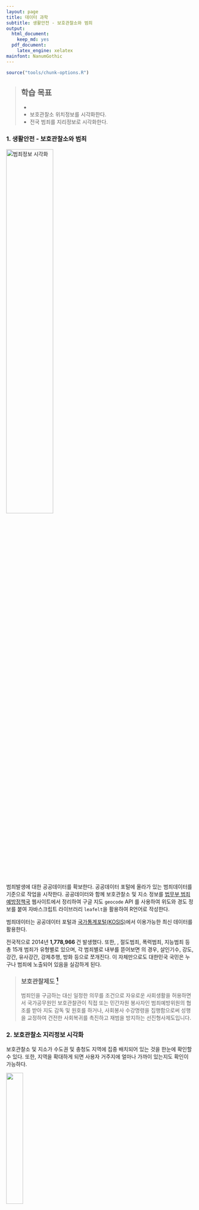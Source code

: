 ```yaml
---
layout: page
title: 데이터 과학
subtitle: 생활안전 - 보호관찰소와 범죄
output:
  html_document: 
    keep_md: yes
  pdf_document:
    latex_engine: xelatex
mainfont: NanumGothic
---
```


``` r
source("tools/chunk-options.R")
```

> ## 학습 목표 {.objectives}
>
>  * 
>  *  보호관찰소 위치정보를 시각화한다.
>  *  전국 범죄를 지리정보로 시각화한다.


### 1. 생활안전 - 보호관찰소와 범죄

<img src="fig/geo-safety.png" alt="범죄정보 시각화" width="50%" />

범죄발생에 대한 공공데이터를 확보한다. 공공데이터 포털에 올라가 있는 범죄데이터를 기준으로 작업을 시작한다.
공공데이터와 함께 보호관찰소 및 지소 정보를 [법무부 범죄예방정책국](http://www.moj.go.kr/HP/TSPB/spb_40/spb_4040.jsp) 웹사이트에서 정리하여 구글 지도 `geocode` API 를 사용하여 위도와 경도 정보를 붙여 자바스크립트 라이브러리 `leafelt`을 활용하여 R언어로 작성한다. 

범죄데이터는 공공데이터 포털과 [국가통계포털(KOSIS)](http://kosis.kr/statHtml/statHtml.do?orgId=132&tblId=DT_13204_3105&vw_cd=MT_ZTITLE&list_id=132_13204_GKIT659_gik986_di654&seqNo=&lang_mode=ko&language=kor&obj_var_id=&itm_id=&conn_path=E1)에서
이용가능한 최신 데이터를 활용한다.

전국적으로 2014년 **1,778,966	**건 발생했다. 또한,             , 절도범죄, 폭력범죄, 지능범죄 등 총 15개 범죄가 유형별로 있으며,
각 범죄별로 내부를 뜯어보면             의 경우, 살인기수, 강도, 강간, 유사강간, 강제추행, 방화 등으로 쪼개진다.
이 자체만으로도 대한민국 국민은 누구나 범죄에 노출되어 있음을 실감하게 된다. 

> ### 보호관찰제도 [^moj] {.callout}
> 범죄인을 구금하는 대신 일정한 의무를 조건으로 자유로운 사회생활을 허용하면서 국가공무원인 보호관찰관이 직접 또는 민간자원 봉사자인 
> 범죄예방위원의 협조를 받아 지도 감독 및 원호를 하거나, 사회봉사 수강명령을 집행함으로써 성행을 교정하여 건전한 사회복귀를 촉진하고 
> 재범을 방지하는 선진형사제도입니다.

[^moj]: [범죄예방정책국 - 보호관찰](http://www.moj.go.kr/HP/TSPB/spb_50/spb_50202010.jsp)


### 2. 보호관찰소 지리정보 시각화

보호관찰소 및 지소가 수도권 및 충청도 지역에 집중 배치되어 있는 것을 한눈에 확인할 수 있다.
또한, 지역을 확대하게 되면 사용자 거주지에 얼마나 가까이 있는지도 확인이 가능하다. 


[<img src="fig/geo-probation-thumbnail.png" width="30%" >](html/probation_office.html)

보호관찰소 및 지소가 위치한 자세한 정보 확인은 이미지 클릭


### 2.1. 보호관찰소 지리정보 시각화 코드

`geocode` 함수를 이용하여  보호관찰소 및 지소가 위치한 곳의 위도경도정보를 받아온다.
공공데이터의 위치정보는 간단히 "서울시", "성남시", "속초시" 등 간략한 정보만 나와있어,
이를 `geocode`에 넣게 되면 해당 도시의 대표 위도와 경도 정보가 반환된다.

보호관찰소 지소의 경우 전체주소를 넣는다. 예를 들어, "논산지소"의 경우 "충청남도 논산시 시민로294길 27"  
주소를 `geocode`의 인자값으로 밀어 넣는다.

주소정보를 넣어 위도경도 정보를 `bind_cols` 함수로 합치게 되면 `leaflet`에 범례도 추가하고,
표식도 추가하고, 표식이 너무 많은 경우 `clusterOptions = markerClusterOptions()` 을 추가한다.

~~~ {.r}
library(readxl); library(ggmap); library(dplyr); library(leaflet)
##===========================================================
## 범죄데이터 가져오기 
##===========================================================
# 보호관찰소 위치
probation.rd <- read_excel("crime/data/범죄발생-2011-2014-지역.xlsx", sheet="merge")

##===========================================================
## 위도경도 정보
##===========================================================
# 보호관찰소
probation.rd.lonlat <- geocode(probation.rd$city)
crime.city.office <- bind_cols(probation.rd, probation.rd.lonlat)
probation.office

##===========================================================
## 지리정보 시각화
##===========================================================
# 최종 (군집 표시)
probation.office.html <- 
leaflet(data = probation.office) %>% addTiles() %>%
  addMarkers(~lon, ~lat, popup = ~as.character(city), clusterOptions = markerClusterOptions()) %>% 
  addLegend("bottomright", colors= "#ffa500", labels="위치", title="보호관찰소 및 지소")

##===========================================================
## HTML 파일 내보내기
##===========================================================
library(htmlwidgets)
saveWidget(widget=probation.office.html,file="probation_office.html")
~~~


### 2.2. 2014년 범죄 발생정보 시각화

참으로 다양하고 많은 범죄가 죄종별로 분류가 된다. 특히, 절도범죄, 폭력범죄, 교통범죄, 지능범죄가 
전체발생 범죄의 70~80%를 점유한다.

|  순  | 죄종별(대)      | 죄종별(소)                    |
|------|------------------|------------------------------|
|   1   | 강력범죄        | 살인기수                     |
|      |                      | 살인미수등                  |
|      |                      | 강도                           |
|      |                      | 강간・강제추행              |
|      |                      | 강간                           |
|      |                      | 유사강간                     |
|      |                      | 강제추행                     |
|      |                      | 기타 강간·강제추행등    |
|      |                      | 방화                            |
|   2   | 절도범죄         |                                   |
|   3   | 폭력범죄         | 상해                            |
|      |                      | 폭행                            |
|      |                      | 체포・감금                    |
|      |                      | 협박                            |
|      |                      | 약취・유인                    |
|      |                      | 폭력행위                     |
|      |                      | 공갈                            |
|      |                      | 손괴                            |
|    4  | 지능범죄         | 직무유기                     |
|      |                       | 직권남용                     |
|      |                       | 증수뢰                         |
|      |                       | 통화                            |
|      |                       | 문서・인장                    |
|      |                       | 유가증권인지               |
|      |                       | 사기                            |
|      |                       | 횡령                            |
|      |                       | 배임                            |
|    5  | 풍속범죄         | 성풍속범죄                  |
|   6   |                       | 도박                            |
|    7  | 특별경제범죄   |                                   |
|    8  | 마약범죄         |                                   |
|   9   | 보건범죄         |                                   |
|   10   | 환경범죄         |                                   |
|   11   | 교통범죄         |                                   |
|  12    | 노동범죄         |                                   |
|   13   | 안보범죄         |                                   |
|   14   | 선거범죄         |                                   |
|    15  | 병역범죄         |                                   |
|   16   | 기타범죄         |                                   |

[<img src="fig/geo-crime-2014.png" width="30%" >](html/crime_korea_2014.html)

자세한 도시별 2014년 범죄발생 내역을 확인하려면 상기 지도이미지를 클릭합니다. 

KOSIS 국가통계포털에서 범죄발생데이터를 다운로드하여 `read_excel()` 함수로 불러 읽어온다.
죄종별로 데이터를 구분하고, 구글 지도 API 위경도 정보 매칭을 위해 키값으로 도시명을 사용한다.
불러온 데이터가 맞는지 검증차원에서 `1,778,966` 범죄발생건수가 2014년 동일한지 엑셀원본과 검증한다.

`crime.2014.cl$city` 도시를 기준으로 위도경도정보를 구글 지도API `geocode`로 붙여넣는다.

 `leaflet` 팩키지를 활용하여 범죄정보를 죄종별로 시각화한다.

~~~ {.r}
##===========================================================
## 지역별 범죄 데이터 적개
##===========================================================
# KOSIS: http://kosis.kr/statHtml/statHtml.do?orgId=132&tblId=DT_13204_3105&vw_cd=MT_ZTITLE&list_id=132_13204_GKIT659_gik986_di654&seqNo=&lang_mode=ko&language=kor&obj_var_id=&itm_id=&conn_path=E1
crime.rd <- read_excel("crime/data/crime-2011-2014.xlsx", sheet = "Sheet1", skip=1,
                       col_types = c("text","text",rep("numeric",44)))

names(crime.rd) <- paste0("v",seq(from=1,to=46,by=1))
crime.rd[is.na(crime.rd)] <- 0
crime.2014.cl <- crime.rd %>% 
  rename(year=v1,city=v2,cat01=v4, cat02=v14, cat03=v15, cat04=v24, 
         cat05=v34, cat06=v37, cat07=v38, cat08=v39, cat09=v40,
         cat10=v41, cat11=v42, cat12=v43, cat13=v44, cat14=v45,cat15=v46) %>% 
  select(year, city, starts_with("cat")) %>% 
  filter(year=="2014" & !(city %in% c("계")) ) %>% 
  mutate(city = paste0(city,"시")) %>% 
  mutate(cat_tlt = cat01+cat02+cat03+cat04+cat05+cat06+cat07+cat08+cat09+cat10+cat11+cat12+cat13+cat14+cat15)
crime.2014.cl$cat_tlt %>% sum # 1778966

##===========================================================
## 위도경도 정보
##===========================================================
# 구글 지도 API 위경도 정보 결합
crime.lonlat <- geocode(crime.2014.cl$city)
crime.2014.lonlat <- bind_cols(crime.2014.cl, crime.lonlat)
# NA 값은 제외시킨다. -----> leaflet에서 오동작 방지
crime.2014.lonlat <- crime.2014.lonlat %>% 
  mutate(lat = ifelse(city %in% c("기타도시시"), NA, lat)) %>% 
  mutate(lon = ifelse(city %in% c("기타도시시"), NA, lon)) %>% 
  filter(!is.na(lat) | !is.na(lon))

##===========================================================
## 지리정보 시각화
##===========================================================
# 범죄정보 시각화

crime.korea.2014 <- leaflet(data = crime.2014.lonlat) %>% 
  # 기본 그룹
  addProviderTiles("CartoDB.Positron", group ="지도") %>%
  addProviderTiles("Stamen.Toner", group = "흑백") %>%
  addProviderTiles("OpenTopoMap", group = "위성") %>%
  # 시각화 범죄그룹  
  addCircles(~lon, ~lat, radius = ~cat_tlt/5, popup=~city, stroke = TRUE, group = "전체범죄") %>% 
  hideGroup("전체범죄") %>% 
  addCircles(lng = ~lon, lat=~lat, radius = ~cat01/2, popup=~city, stroke = TRUE, group = "강력범죄", color="red")  %>%  
  #hideGroup("강력범죄") %>% 
  addCircles(lng = ~lon, lat=~lat, radius = ~cat02/2, popup=~city, stroke = FALSE, group = "절도범죄",  color="grey")  %>%  
  hideGroup("절도범죄") %>% 
  addCircles(lng = ~lon, lat=~lat, radius = ~cat03/2, popup=~city, stroke = FALSE, group = "폭력범죄",  color="purple")  %>%  
  hideGroup("폭력범죄") %>% 
  addCircles(lng = ~lon, lat=~lat, radius = ~cat04/2, popup=~city, stroke = FALSE, group = "지능범죄",  color="violet")  %>%  
  hideGroup("지능범죄") %>% 
  addCircles(lng = ~lon, lat=~lat, radius = ~cat10/2, popup=~city, stroke = FALSE, group = "교통범죄",  color="brown")  %>%  
  hideGroup("교통범죄") %>% 
  # Layers control
  addLayersControl(
    baseGroups = c("지도","흑백", "위성"),
    overlayGroups = c("전체범죄", "강력범죄","절도범죄","폭력범죄","지능범죄","교통범죄"),
    position = "bottomleft",
    options = layersControlOptions(collapsed = FALSE)
  ) 

##===========================================================
## HTML 파일 내보내기
##===========================================================
library(htmlwidgets)
saveWidget(widget=crime.korea.2014 ,file="crime_korea_2914.html")
~~~



[^shape-polygon-clipping]: [Clipping polygons in R](https://philmikejones.wordpress.com/2015/09/01/clipping-polygons-in-r/)
[^shape-polygon-dissolving]: [Dissolve polygons in R](https://philmikejones.wordpress.com/2015/09/01/clipping-polygons-in-r/)



